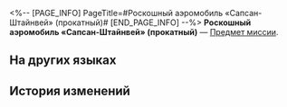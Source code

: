 <%-- [PAGE_INFO]
PageTitle=#Роскошный аэромобиль «Сапсан-Штайнвей» (прокатный)#
[END_PAGE_INFO] --%>
{{Предмет Инфобокс
|id          = 140416
|Изображение = Предмет Роскошный аэромобиль «Сапсан-Штайнвей» (прокатный).png
|Тип         = Предмет миссии
|Инвентарь   = Миссии
|Редкость    = 3
|Эффект      = 
|Описание    = Роскошный и элегантный «Сапсан-Штайнвей», самая популярная модель в прокате.
}}
{{Описание|''«Скоростной "Сапсан-Штайнвей": мечты о скорости - теперь реальность!»''}}
'''Роскошный аэромобиль «Сапсан-Штайнвей» (прокатный)''' — [[Предмет миссии]].

==На других языках==
{{На других языках
|en   = Steinway Falcon Luxury Speedster (Rental)
|zhs  = 「斯坦威游隼」豪华飞车（出租款）
|zht  = 「斯坦威遊隼」豪華飛車（出租款）
|ja   = 「スタインウェイ・ファルコン」レンタル高級浮遊車
|ko   = 「스타인웨이 팔콘」 고급 플라잉 리무진(렌트용)
|es   = Volauto lujoso Halcón Steinway (alquiler)
|fr   = Speedster de luxe Zéphyrrari (location)
|ru   = Роскошный аэромобиль «Сапсан-Штайнвей» (прокатный)
|th   = รถสปีดสเตอร์สุดหรู "Steinway Falcon" (สำหรับเช่า)
|vi   = Xe Bay Hạng Sang Steinway Falcon (Kiểu Taxi)
|de   = Luxusflitzer der Marke Steinway Falcon (Leihwagen)
|id   = Mobil Terbang Mewah "Steinway Falcon" (Model Rental)
|pt   = Steinway Falcon de Luxo (Aluguel)
}}

==История изменений==
{{История изменений|3.5}}